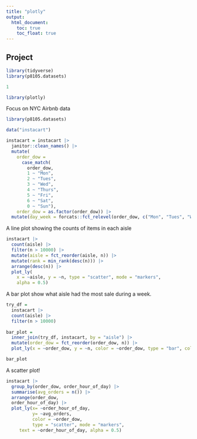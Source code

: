 ```yaml
---
title: "plotly"
output: 
  html_document:
    toc: true
    toc_float: true
---
```

## Project

```r
library(tidyverse)
library(p8105.datasets)

1

library(plotly)
```


Focus on NYC Airbnb data

```r
library(p8105.datasets)

data("instacart")

instacart = instacart |> 
  janitor::clean_names() |> 
  mutate(
    order_dow = 
      case_match(
        order_dow, 
        1 ~ "Mon", 
        2 ~ "Tues",
        3 ~ "Wed",
        4 ~ "Thurs",
        5 ~ "Fri",
        6 ~ "Sat",
        0 ~ "Sun"),
    order_dow = as.factor(order_dow)) |> 
  mutate(day_week = forcats::fct_relevel(order_dow, c("Mon", "Tues", "Wed", "Thurs", "Fri", "Sat", "Sun")))

```


A line plot showing the counts of items in each aisle

```r
instacart |> 
  count(aisle) |> 
  filter(n > 10000) |> 
  mutate(aisle = fct_reorder(aisle, n)) |> 
  mutate(rank = min_rank(desc(n))) |> 
  arrange(desc(n)) |>
  plot_ly(
    x = ~aisle, y = ~n, type = "scatter", mode = "markers",
    alpha = 0.5)

```


A bar plot show what aisle had the most sale during a week.

```r
try_df =
  instacart |> 
  count(aisle) |> 
  filter(n > 10000) 
  
bar_plot =  
  inner_join(try_df, instacart, by = "aisle") |> 
  mutate(order_dow = fct_reorder(order_dow, n)) |> 
  plot_ly(x = ~order_dow, y = ~n, color = ~order_dow, type = "bar", colors = "viridis")  

bar_plot
```


A scatter plot!

```r
instacart |> 
  group_by(order_dow, order_hour_of_day) |> 
  summarise(avg_orders = n()) |> 
  arrange(order_dow,
  order_hour_of_day) |> 
  plot_ly(x= ~order_hour_of_day,
          y= ~avg_orders,
          color = ~order_dow,
          type = "scatter", mode = "markers",
     text = ~order_hour_of_day, alpha = 0.5)
```




